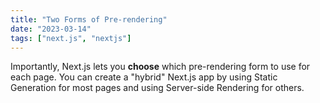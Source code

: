 ```yaml
---
title: "Two Forms of Pre-rendering"
date: "2023-03-14"
tags: ["next.js", "nextjs"]
---
```


<CustomImage
  src="https://github.com/LazezBZH/blogPosts/blob/master/images/image5.jpg"
  alt="description de l'image"
/>

Importantly, Next.js lets you **choose** which pre-rendering form to use for each page. You can create a "hybrid" Next.js app by using Static Generation for most pages and using Server-side Rendering for others.

<CustomImage
  src="https://github.com/LazezBZH/blogPosts/blob/master/images/image1.jpg"
  alt="description de l'image"
/>
